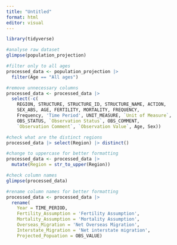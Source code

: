 ```yaml
---
title: "Untitled"
format: html
editor: visual
---
```

```r
library(tidyverse)
```

```r
#analyse raw dataset
glimpse(population_projection)
```

```r
#filter only to all ages
processed_data <- population_projection |>
  filter(Age == "All ages")
```

```r
#remove unnecessary columns
processed_data <- processed_data |> 
  select(-c(
    REGION, STRUCTURE, STRUCTURE_ID, STRUCTURE_NAME, ACTION,
    SEX_ABS, AGE, FERTILITY, MORTALITY, FREQUENCY, 
    Frequency, 'Time Period', UNIT_MEASURE, `Unit of Measure`, 
    OBS_STATUS, `Observation Status`, OBS_COMMENT, 
    `Observation Comment`, `Observation Value`, Age, Sex))
```

```r
#check what are the distinct regions
processed_data |> select(Region) |> distinct()
```

```r
#change to uppercase for better formatting
processed_data <- processed_data |>
  mutate(Region = str_to_upper(Region))
```

```r
#check column names
glimpse(processed_data)
```

```r
#rename column names for better formatting
processed_data <- processed_data |>
  rename(
    Year = TIME_PERIOD,
    Fertility_Assumption = 'Fertility Assumption',
    Mortality_Assumption = 'Mortality Assumption',
    Overseas_Migration = 'Net Overseas Migration',
    Interstate_Migration = 'Net interstate migration',
    Projected_Popuation = OBS_VALUE)
```

